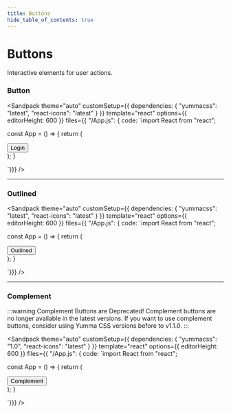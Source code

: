 ```yaml
---
title: Buttons
hide_table_of_contents: true
---
```



# Buttons

Interactive elements for user actions.

### Button

<Sandpack
theme="auto"
customSetup={{ dependencies: { "yummacss": "latest", "react-icons": "latest" } }}
template="react"
options={{ editorHeight: 600 }}
files={{ "/App.js": {
code: `import React from "react";

const App = () => {
   return (
      <div className="ins h-1/1">
         <button className="btn-black t-white">Login</button>
      </div>
   );
}

`}}}
/>

---

### Outlined

<Sandpack
theme="auto"
customSetup={{ dependencies: { "yummacss": "latest", "react-icons": "latest" } }}
template="react"
options={{ editorHeight: 600 }}
files={{ "/App.js": {
code: `import React from "react";

const App = () => {
   return (
      <div className="ins h-1/1">
         <button className="btn-otl-black h:t-white mr-1 mt-1 t-black">Outlined</button>
      </div>
   );
}

`}}}
/>

---

### Complement

:::warning Complement Buttons are Deprecated!
Complement buttons are no longer available in the latest versions. If you want to use complement buttons, consider using Yumma CSS versions before to v1.1.0.
:::

<Sandpack
theme="auto"
customSetup={{ dependencies: { "yummacss": "1.0", "react-icons": "latest" } }}
template="react"
options={{ editorHeight: 600 }}
files={{ "/App.js": {
code: `import React from "react";

const App = () => {
   return (
      <div className="ins h-1/1">
         <button className="btn-cmp-gray h:t-white mr-1 mt-1 t-black">Complement</button>
      </div>
   );
}

`}}}
/>
